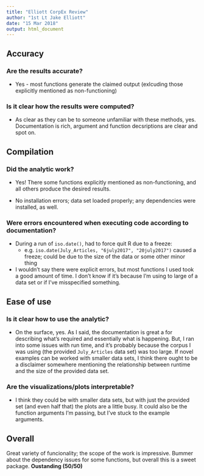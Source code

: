 ```yaml
---
title: "Elliott CorpEx Review"
author: "1st Lt Jake Elliott"
date: "15 Mar 2018"
output: html_document
---
```



## Accuracy

### Are the results accurate?

* Yes - most functions generate the claimed output (exlcuding those explicitly mentioned as non-functioning)

### Is it clear how the results were computed?

* As clear as they can be to someone unfamiliar with these methods, yes. Documentation is rich, argument and function decsriptions are clear and spot on.

## Compilation

### Did the analytic work?

* Yes! There some functions explicitly mentioned as non-functioning, and all others produce the desired results. 

* No installation errors; data set loaded properly; any dependencies were installed, as well.

### Were errors encountered when executing code according to documentation?

* During a run of `iso.date()`, had to force quit R due to a freeze:
  + e.g. `iso.date(July_Articles, "6july2017", "20july2017")` caused a freeze; could be due to the size of the data or some other minor thing
  
* I wouldn't say there were explicit errors, but most functions I used took a good amount of time. I don't know if it's because I'm using to large of a data set or if I've misspecified something.

## Ease of use

### Is it clear how to use the analytic?

* On the surface, yes. As I said, the documentation is great a for describing what's required and essentially what is happening. But, I ran into some issues with run time, and it's probably because the corpus I was using (the provided `July_Articles` data set) was too large. If novel examples can be worked with smaller data sets, I think there ought to be a disclaimer somewhere mentioning the relationship between runtime and the size of the provided data set.

### Are the visualizations/plots interpretable?

* I think they could be with smaller data sets, but with just the provided set (and even half that) the plots are a little busy. It could also be the function arguments I'm passing, but I've stuck to the example arguments.

## Overall

Great variety of funcionality; the scope of the work is impressive. Bummer about the dependency issues for some functions, but overall this is a sweet package. **Oustanding (50/50)**

